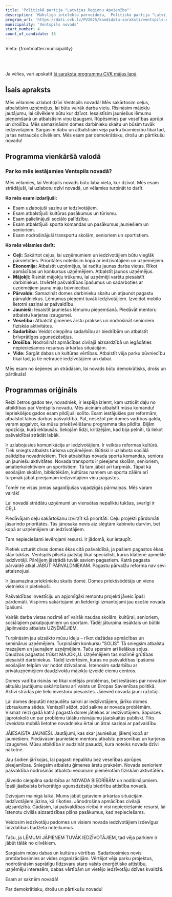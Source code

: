```yaml
---
title: 'Politiskā partija "Latvijas Reģionu Apvienība"'
description: 'Mākslīgā intelekta pārveidota,  Politiskā partija "Latvijas Reģionu Apvienība" - Ventspils novads programma vienkāršā valodā'
program_url: 'https://dati.cvk.lv/PV2025/kandidatu-saraksti/ventspils-novads/politiska-partija-latvijas-regionu-apvieniba'
municipality: 'Ventspils novads'
start_number: 4
count_of_candidate: 18
---
```



Vieta: {frontmatter.municipality}<br/>

<Badge text="Ceļu sakārtošana" variant="note" size="small" /> <Badge text="Uzņēmēju atbalsts" variant="note" size="small" /> <Badge text="Mājokļu pieejamība" variant="note" size="small" /> <Badge text="Jauniešu iesaiste" variant="note" size="small" /> <Badge text="Veselības aprūpes pieejamība" variant="note" size="small" />

<br/><br/> 

<Card title='Šis ir mākslīga intelekta ģenerēts apraksts' icon='starlight'>
    Ja vēlies, vari apskatīt <a href={frontmatter.program_url} target='_blank'>šī saraksta programmu CVK mājas lapā</a>
    </Card>

## Īsais apraksts

Mēs vēlamies uzlabot dzīvi Ventspils novadā! Mēs sakārtosim ceļus, atbalstīsim uzņēmējus, lai būtu vairāk darba vietu. Risināsim mājokļu jautājumu, lai cilvēkiem būtu kur dzīvot. Iesaistīsim jauniešus lēmumu pieņemšanā un atbalstīsim viņu izaugsmi. Rūpēsimies par veselības aprūpi un drošību. Mēs samazināsim domes darbinieku skaitu un būsim tuvāk iedzīvotājiem. Sargāsim dabu un atbalstīsim vēja parku būvniecību tikai tad, ja tas netraucēs cilvēkiem. Mēs esam par demokrātisku, drošu un pārtikušu novadu!

## Programma vienkāršā valodā

### Par ko mēs iestājamies Ventspils novadā?

Mēs vēlamies, lai Ventspils novads būtu laba vieta, kur dzīvot. Mēs esam strādājuši, lai uzlabotu dzīvi novadā, un vēlamies turpināt to darīt.

**Ko mēs esam izdarījuši:**

*   Esam uzlabojuši saziņu ar iedzīvotājiem.
*   Esam atbalstījuši kultūras pasākumus un tūrismu.
*   Esam palielinājuši sociālo palīdzību.
*   Esam atbalstījuši sporta komandas un pasākumus jauniešiem un senioriem.
*   Esam nodrošinājuši transportu skolām, senioriem un sportistiem.

**Ko mēs vēlamies darīt:**

*   **Ceļi:** Sakārtot ceļus, lai uzņēmumiem un iedzīvotājiem būtu vieglāk pārvietoties. Prioritātes noteiksim kopā ar iedzīvotājiem un uzņēmējiem.
*   **Ekonomija:** Atbalstīt uzņēmējus, lai radītu jaunas darba vietas. Rīkot apmācības un konkursus uzņēmējiem. Atbalstīt jaunos uzņēmējus.
*   **Mājokļi:** Risināt mājokļu trūkumu, lai uzņēmēji varētu piesaistīt darbiniekus. Izvērtēt pašvaldības īpašumus un sadarboties ar uzņēmējiem jaunu māju būvniecībai.
*   **Pārvalde:** Samazināt domes darbinieku skaitu un atjaunot pagastu pārvaldniekus. Lēmumus pieņemt tuvāk iedzīvotājiem. Izveidot mobilo lietotni saziņai ar pašvaldību.
*   **Jaunieši:** Iesaistīt jauniešus lēmumu pieņemšanā. Piedāvāt mentoru atbalstu karjeras izaugsmei.
*   **Veselība:** Atbalstīt ģimenes ārstu prakses un nodrošināt senioriem fiziskās aktivitātes.
*   **Sadarbība:** Veidot cieņpilnu sadarbību ar biedrībām un atbalstīt brīvprātīgos ugunsdzēsējus.
*   **Drošība:** Nodrošināt apmācības civilajā aizsardzībā un iegādāties nepieciešamos resursus ārkārtas situācijām.
*   **Vide:** Sargāt dabas un kultūras vērtības. Atbalstīt vēja parku būvniecību tikai tad, ja tie netraucē iedzīvotājiem un dabai.

Mēs esam no šejienes un strādāsim, lai novads būtu demokrātisks, drošs un pārtikušs!

## Programmas oriģināls

Reizi četros gados tev, novadniek, ir iespēja izlemt, kam uzticēt daļu no atbildības par Ventspils novadu. Mēs aicinām atbalstīt mūsu komandu! Iepriekšējos gados esam pildījuši solīto. Esam iestājušies par reformām, atbalstot labos darbus pašvaldībā. Pat, nesēžot pie domes vadības galda, varam apgalvot, ka mūsu priekšvēlēšanu programma tika pildīta. Bijām opozīcija, kurā ieklausās. Sekojām līdzi, kritizējām, kad bija pelnīti, tā liekot pašvaldībai strādāt labāk.

Ir uzlabojusies komunikācija ar iedzīvotājiem. Ir veiktas reformas kultūrā. Tiek sniegts atbalsts tūrisma uzņēmējiem. Būtiski ir uzlabota sociālā palīdzība novadniekiem. Tiek atbalstītas novada sporta komandas, senioru un jauniešu aktivitātes. Novada transports ir pieejams skolām, senioriem, amatierkolektīviem un sportistiem. Tā tam jābūt arī turpmāk. Tāpat kā esošajām skolām, bibliotēkām, kultūras namiem un sporta zālēm arī turpmāk jābūt pieejamām iedzīvotājiem viņu pagastos.

Tomēr ne visas jomas sagaidījušas vajadzīgās pārmaiņas. Mēs varam vairāk!

Lai novadā strādātu uzņēmumi un viensētas nepaliktu tukšas, svarīgi ir CEĻI.

Piedāvājam ceļu sakārtošanu izvirzīt kā prioritāti. Ceļu projekti pārdomāti jāsarindo prioritātēs. Tās jānosaka nevis aiz slēgtām kabinetu durvīm, bet kopā ar uzņēmējiem un iedzīvotājiem.

Tam nepieciešami ievērojami resursi. Ir jādomā, kur ietaupīt.

Pietiek uzturēt divas domes ēkas citā pašvaldībā, ja pašiem pagastos ēkas stāv tukšas. Ventspils pilsētā jāatstāj tikai speciālisti, kurus klātienē apmeklē iedzīvotāji. Pārējiem jāstrādā tuvāk saviem pagastiem. Katrā pagasta pārvaldē atkal JĀBŪT PĀRVALDNIEKAM. Pagastu pārvalžu reforma nav sevi attaisnojusi.

Ir jāsamazina priekšnieku skaits domē. Domes priekšsēdētājs un viens vietnieks ir pietiekoši.

Pašvaldības investīciju un apjomīgāki remontu projekti jāveic īpaši pārdomāti. Vispirms sakārtojami un lietderīgi izmantojami jau esošie novada īpašumi.

Vairāk darba vietas nozīmē arī vairāk naudas skolām, kultūrai, senioriem, sociālajiem pakalpojumiem un sportam. Tādēļ jāturpina iesāktais un būtiki jāpilnveido atbalsts UZŅĒMĒJIEM.

Turpināsim jau aizsākto mūsu ideju – rīkot dažādas apmācības un seminārus uzņēmējiem. Turpināsim konkursu “SOLIS”. Tā sniegsim atbalstu mazajiem un jaunajiem uzņēmējiem.
Taču spersim arī lielākus soļus. Daudzos pagastos trūkst MĀJOKĻU. Uzņēmējiem tas nozīmē grūtības piesaistīt darbiniekus. Tādēļ izvērtēsim, kuras no pašvaldības īpašumā esošajām telpām var nodot dzīvošanai. Īstenosim sadarbību ar privātuzņēmējiem daudzīvokļu mājokļu izveidē ciemu centros.

Domes vadība risinās ne tikai vietējās problēmas, bet iestāsies par novadam aktuālu jautājumu sakārtošanu arī valsts un Eiropas Savienības politikā. Aktīvi strādās pie lielo investoru piesaistes. Jāieved novadā jauni ražotāji.

Lai domes deputāti nezaudētu saikni ar iedzīvotājiem, jārīko domes izbraukuma sēdes. Ventspilī sēžot, zūd saikne ar novada problēmām. Vismaz reizi gadā katrā pagastā domei jātiekas ar iedzīvotājiem. Sapulces jāprotokolē un par problēmu tālāku risinājumu jāatskaitās publiski. Tiks izveidota mobilā lietotne novadnieku ērtai un ātrai saziņai ar pašvaldību.

JĀIESAISTA JAUNIEŠI. Jautājumi, kas skar jauniešus, jālemj kopā ar jauniešiem. Piedāvāsim jauniešiem mentoru atbalstu personības un karjeras izaugsmei. Mūsu atbildība ir audzināt paaudzi, kura noteiks novada dzīvi nākotnē.

Jau šodien jārīkojas, lai pagasti nepaliktu bez veselības aprūpes pieejamības. Sniegsim atbalstu ģimenes ārstu praksēm. Novada senioriem pašvaldība nodrošinās atbalstu vecumam piemērotām fiziskām aktivitātēm.

Jāveido cieņpilna sadarbība ar NOVADA BIEDRĪBĀM un nodibinājumiem. Īpaši jāatbalsta brīvprātīgo ugunsdzēsēju biedrību attīstība novadā.

Dzīvojam mainīgā laikā. Mums jābūt gataviem ārkārtas situācijām. Iedzīvotājiem jāzina, kā rīkoties. Jānodrošina apmācības civilajā aizsardzībā. Gādāsim, lai pašvaldības rīcībā ir visi nepieciešamie resursi, lai īstenotu civilās aizsardzības plāna pasākumus, kad nepieciešams.

Veidosim iedzīvotāju padomes un visiem novada iedzīvotājiem izdevīgus līdzdalības budžeta noteikumus.

Taču, ja LĒMUMI JĀPIEŅEM TUVĀK IEDZĪVOTĀJIEM, tad vēja parkiem ir jābūt tālāk no cilvēkiem.

Sargāsim mūsu dabas un kultūras vērtības. Sadarbosimies nevis pretdarbosimies ar vides organizācijām. Vērtējot vēja parku projektus, nodrošināsim saprātīgu līdzsvaru starp valsts enerģētisko attīstību, uzņēmēju interesēm, dabas vērtībām un vietējo iedzīvotāju dzīves kvalitāti.

Esam ar saknēm novadā!

Par demokrātisku, drošu un pārtikušu novadu!
